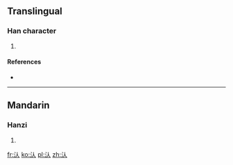 ==Translingual==

===Han character===
{{Han char|rn=85|rad=水|as=02|sn=5|four=|canj=水人 (EO)}}

# {{defn|Han|sort=水02}}

====References====
* {{Han ref|kx=0604.070|dkj=17108|hdz=31548.070|uh=6C44|ud=27716}}

----

==Mandarin==

===Hanzi===
{{cmn-hanzi|pin=[[hàn]] ([[han4]]), [[zè]] ([[ze4]])|wg=han<sup>4</sup>, tse<sup>4</sup>}}

# {{defn|Mandarin|sort=水02}}

[[fr:汄]]
[[ko:汄]]
[[pl:汄]]
[[zh:汄]]